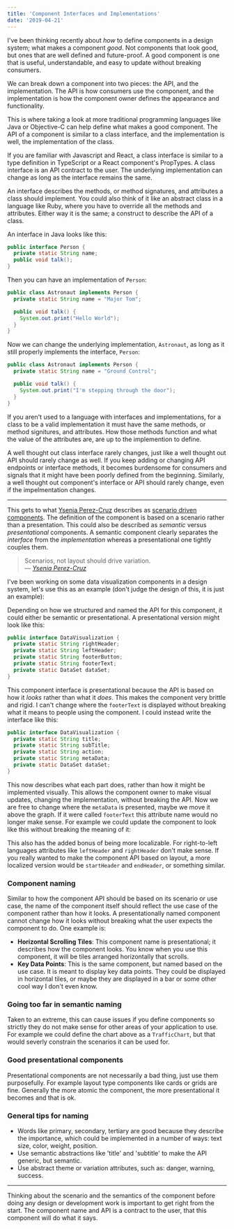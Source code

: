 ```yaml
---
title: 'Component Interfaces and Implementations'
date: '2019-04-21'
---
```



I've been thinking recently about *how* to define components in a design system; what makes a component *good*. Not components that look good, but ones that are well defined and future-proof. A good component is one that is useful, understandable, and easy to update without breaking consumers.

We can break down a component into two pieces: the API, and the implementation. The API is how consumers use the component, and the implementation is how the component owner defines the appearance and functionality. 

This is where taking a look at more traditional programming languages like Java or Objective-C can help define what makes a good component. The API of a component is similar to a class interface, and the implementation is well, the implementation of the class.

If you are familiar with Javascript and React, a class interface is similar to a type definition in TypeScript or a React component's PropTypes. A class interface is an API contract to the user. The underlying implementation can change as long as the interface remains the same.

An interface describes the methods, or method signatures, and attributes a class should implement. You could also think of it like an abstract class in a language like Ruby, where you have to override all the methods and attributes. Either way it is the same; a construct to describe the API of a class. 

An interface in Java looks like this:

```java
public interface Person {
  private static String name;
  public void talk();
}
```

Then you can have an implementation of `Person`:

```java
public class Astronaut implements Person {
  private static String name = "Major Tom";

  public void talk() {
    System.out.print("Hello World");
  }
}
```

Now we can change the underlying implementation, `Astronaut`, as long as it still properly implements the interface, `Person`:

```java
public class Astronaut implements Person {
  private static String name = "Ground Control";

  public void talk() {
    System.out.print("I'm stepping through the door");
  }
}
```

If you aren't used to a language with interfaces and implementations, for a class to be a valid implementation it must have the same methods, or method signitures, and attributes. How those methods function and what the value of the attributes are, are up to the implemention to define.

A well thought out class interface rarely changes, just like a well thought out API should rarely change as well. If you keep adding or changing API endpoints or interface methods, it becomes burdensome for consumers and signals that it might have been poorly defined from the beginning. Similarly, a well thought out component's interface or API should rarely change, even if the impelmentation changes.

----

This gets to what [Ysenia Perez-Cruz](https://twitter.com/yeseniaa) describes as [scenario driven components](https://www.clarityconf.com/session/scenario-driven-design-systems). The definition of the component is based on a scenario rather than a presentation. This could also be described as *semantic* versus *presentational* components. A semantic component clearly separates the *interface* from the *implementation* whereas a presentational one tightly couples them.

> Scenarios, not layout should drive variation.  
> — <cite>[Ysenia Perez-Cruz](https://speakerdeck.com/yeseniaperezcruz/building-flexible-design-systems)</cite>

I've been working on some data visualization components in a design system, let's use this as an example (don't judge the design of this, it is just an example):

<Graph />

Depending on how we structured and named the API for this component, it could either be semantic or presentational. A presentational version might look like this:

```java
public interface DataVisualization {
  private static String rightHeader;
  private static String leftHeader;
  private static String footerButton;
  private static String footerText;
  private static DataSet dataSet;
}
```

This component interface is presentational because the API is based on how it *looks* rather than what it *does*. This makes the component very brittle and rigid. I can't change where the `footerText` is displayed without breaking what it means to people using the component. I could instead write the interface like this:

```java
public interface DataVisualization {
  private static String title;
  private static String subTitle;
  private static String action;
  private static String metaData;
  private static DataSet dataSet;
}
```

This now describes what each part does, rather than how it might be implemented visually. This allows the component owner to make visual updates, changing the implementation, without breaking the API. Now we are free to change where the `metaData` is presented, maybe we move it above the graph. If it were called `footerText` this attribute name would no longer make sense. For example we could update the component to look like this without breaking the meaning of it:

<Graphv2 />

This also has the added bonus of being more localizable. For right-to-left languages attributes like `leftHeader` and `rightHeader` don't make sense. If you really wanted to make the component API based on layout, a more localized version would be `startHeader` and `endHeader`, or something similar.

### Component naming

Similar to how the component API should be based on its scenario or use case, the name of the component itself should reflect the use case of the component rather than how it looks. A presentationally named component cannot change how it looks without breaking what the user expects the component to do. One example is:

* **Horizontal Scrolling Tiles**: This component name is presentational; it describes how the component looks. You know when you use this component, it will be tiles arranged horizontally that scrolls.
* **Key Data Points**: This is the same component, but named based on the use case. It is meant to display key data points. They could be displayed in horizontal tiles, or maybe they are displayed in a bar or some other cool way I don't even know.

### Going too far in semantic naming

Taken to an extreme, this can cause issues if you define components so strictly they do not make sense for other areas of your application to use. For example we could define the chart above as a `TrafficChart`, but that would severly constrain the scenarios it can be used for. 

### Good presentational components

Presentational components are not necessarily a bad thing, just use them purposefully. For example layout type components like cards or grids are fine. Generally the more atomic the component, the more presentational it becomes and that is ok.

### General tips for naming

* Words like primary, secondary, tertiary are good because they describe the importance, which could be implemented in a number of ways: text size, color, weight, position. 
* Use semantic abstractions like 'title' and 'subtitle' to make the API generic, but semantic.
* Use abstract theme or variation attributes, such as: danger, warning, success.

----

Thinking about the scenario and the semantics of the component before doing any design or development work is important to get right from the start. The component name and API is a contract to the user, that this component will do what it says. 